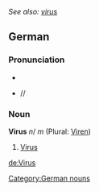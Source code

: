 {{delete}}

''See also: [[virus]]''
==German==
===Pronunciation===
*{{IPA|//}}
*{{SAMPA}} /<tt></tt>/

===Noun===
'''Virus''' ''n''/ ''m'' (Plural: [[Viren]])
#[[virus|Virus]]


[[Category:German nouns]]

[[de:Virus]]